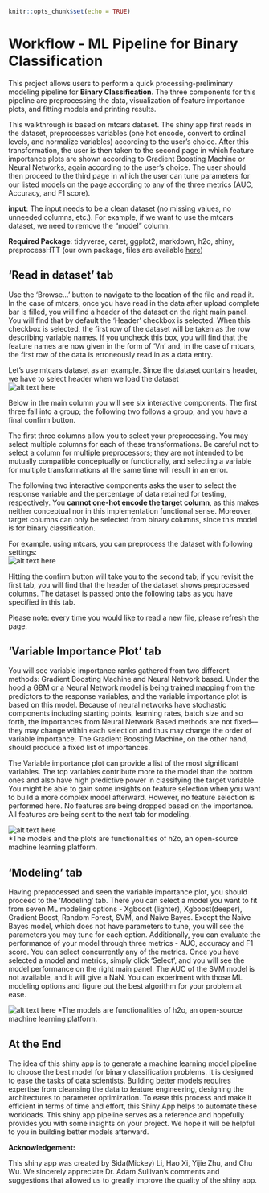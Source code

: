 
```r
knitr::opts_chunk$set(echo = TRUE)
```
# Workflow - ML Pipeline for Binary Classification


This project allows users to perform a quick processing-preliminary modeling pipeline for **Binary Classification**. The three components for this pipeline are preprocessing the data, visualization of feature importance plots, and fitting models and printing results.

This walkthrough is based on mtcars dataset. The shiny app first reads in the dataset, preprocesses variables (one hot encode, convert to ordinal levels, and normalize variables) according to the user’s choice. After this transformation, the user is then taken to the second page in which feature importance plots are shown according to Gradient Boosting Machine or Neural Networks, again according to the user’s choice. The user should then proceed to the third page in which the user can tune parameters for our listed models on the page according to any of the three metrics (AUC, Accuracy, and F1 score). 

**input**: The input needs to be a clean dataset (no missing values, no unneeded columns, etc.). For example, if we want to use the mtcars dataset, we need to remove the "model" column.   

**Required Package**: tidyverse, caret, ggplot2, markdown, h2o, shiny, preprocessHTT (our own package, files are available [here](https://github.com/PHP-2560/r-package-after-school-troll-time/tree/master/packagefiles))

## ‘Read in dataset’ tab

 Use the ‘Browse…’ button to navigate to the location of the file and read it. In the case of mtcars, once you have read in the data after upload complete bar is filled, you will find a header of the dataset on the right main panel. You will find that by default the ‘Header’ checkbox is selected. When this checkbox is selected, the first row of the dataset will be taken as the row describing variable names. If you uncheck this box, you will find that the feature names are now given in the form of ‘Vn’ and, in the case of mtcars, the first row of the data is erroneously read in as a data entry.   

Let's use mtcars dataset as an example. Since the dataset contains header, we have to select header when we load the dataset    
![alt text here](pic/loaddata1.png)


Below in the main column you will see six interactive components. The first three fall into a group; the following two follows a group, and you have a final confirm button.   

The first three columns allow you to select your preprocessing. You may select multiple columns for each of these transformations. Be careful not to select a column for multiple preprocessors; they are not intended to be mutually compatible conceptually or functionally, and selecting a variable for multiple transformations at the same time will result in an error.   

The following two interactive components asks the user to select the response variable and the percentage of data retained for testing, respectively. You **cannot one-hot encode the target column**, as this makes neither conceptual nor in this implementation functional sense. Moreover, target columns can only be selected from binary columns, since this model is for binary classification.  

For example. using mtcars, you can preprocess the dataset with following settings:  
![alt text here](pic/preprocess3.png) 

Hitting the confirm button will take you to the second tab; if you revisit the first tab, you will find that the header of the dataset shows preprocessed columns. The dataset is passed onto the following tabs as you have specified in this tab.

Please note: every time you would like to read a new file, please refresh the page.

## ‘Variable Importance Plot’ tab

You will see variable importance ranks gathered from two different methods: Gradient Boosting Machine and Neural Network based. Under the hood a GBM or a Neural Network model is being trained mapping from the predictors to the response variables, and the variable importance plot is based on this model. Because of neural networks have stochastic components including starting points, learning rates, batch size and so forth, the importances from Neural Network Based methods are not fixed––they may change within each selection and thus may change the order of variable importance. The Gradient Boosting Machine, on the other hand, should produce a fixed list of importances.

The Variable importance plot can provide a list of the most significant variables. The top variables contribute more to the model than the bottom ones and also have high predictive power in classifying the target variable. You might be able to gain some insights on feature selection when you want to build a more complex model afterward. However, no feature selection is performed here. No features are being dropped based on the importance. All features are being sent to the next tab for modeling.   

![alt text here](pic/variable.png)    
*The models and the plots are functionalities of h2o, an open-source machine learning platform.

## ‘Modeling’ tab

Having preprocessed and seen the variable importance plot, you should proceed to the ‘Modeling’ tab.  There you can select a model you want to fit from seven ML modeling options - Xgboost (lighter), Xgboost(deeper), Gradient Boost, Random Forest, SVM, and Naive Bayes. Except the Naive Bayes model, which does not have parameters to tune, you will see the parameters you may tune for each option. Additionally, you can evaluate the performance of your model through three metrics - AUC, accuracy and F1 score. You can select concurrently any of the metrics. Once you have selected a model and metrics, simply click ‘Select’, and you will see the model performance on the right main panel. The AUC of the SVM model is not available, and it will give a NaN. You can experiment with those ML modeling options and figure out the best algorithm for your problem at ease.   

![alt text here](pic/model_new.png)
*The models are functionalities of h2o, an open-source machine learning platform. 


## At the End

The idea of this shiny app is to generate a machine learning model pipeline to choose the best model for binary classification problems. It is designed to ease the tasks of data scientists. Building better models requires expertise from cleansing the data to feature engineering, designing the architectures to parameter optimization. To ease this process and make it efficient in terms of time and effort, this Shiny App helps to automate these workloads. This shiny app pipeline serves as a reference and hopefully provides you with some insights on your project. We hope it will be helpful to you in building better models afterward. 

**Acknowledgement:** 

This shiny app was created by Sida(Mickey) Li, Hao Xi, Yijie Zhu, and Chu Wu. We sincerely appreciate Dr. Adam Sullivan’s comments and suggestions that allowed us to greatly improve the quality of the shiny app.

